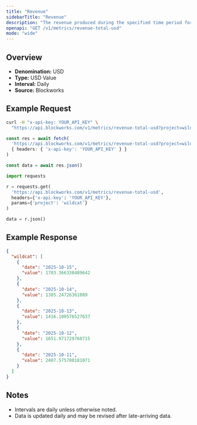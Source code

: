 ```yaml
---
title: "Revenue"
sidebarTitle: "Revenue"
description: "The revenue produced during the specified time period for given project."
openapi: "GET /v1/metrics/revenue-total-usd"
mode: "wide"
---
```


## Overview

- **Denomination:** USD
- **Type:** USD Value
- **Interval:** Daily
- **Source:** Blockworks

## Example Request

<CodeGroup>

```bash cURL
curl -H "x-api-key: YOUR_API_KEY" \
  "https://api.blockworks.com/v1/metrics/revenue-total-usd?project=wildcat"
```

```typescript TypeScript
const res = await fetch(
  'https://api.blockworks.com/v1/metrics/revenue-total-usd?project=wildcat',
  { headers: { 'x-api-key': 'YOUR_API_KEY' } }
)

const data = await res.json()
```

```python Python
import requests

r = requests.get(
  'https://api.blockworks.com/v1/metrics/revenue-total-usd',
  headers={'x-api-key': 'YOUR_API_KEY'},
  params={'project': 'wildcat'}
)

data = r.json()
```

</CodeGroup>

## Example Response

```json
{
  "wildcat": [
    {
      "date": "2025-10-15",
      "value": 1703.366338489642
    },
    {
      "date": "2025-10-14",
      "value": 1385.24726361089
    },
    {
      "date": "2025-10-13",
      "value": 1416.100576527637
    },
    {
      "date": "2025-10-12",
      "value": 1651.971729760715
    },
    {
      "date": "2025-10-11",
      "value": 2407.575780181071
    }
  ]
}
```

## Notes
- Intervals are daily unless otherwise noted.
- Data is updated daily and may be revised after late-arriving data.